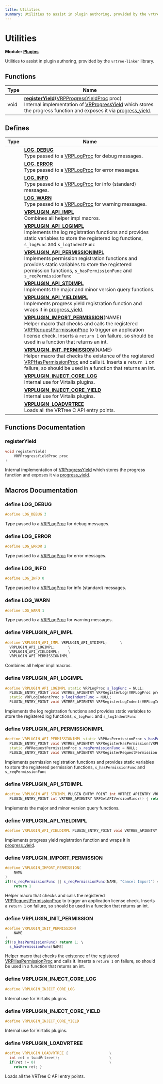 ```yaml
---
title: Utilities
summary: Utilities to assist in plugin authoring, provided by the vrtree-linker library. 
---
```


# Utilities

**Module:** **[Plugins](../Modules/group__api__plugins.mdx)**

Utilities to assist in plugin authoring, provided by the `vrtree-linker` library. 

## Functions

| Type           | Name           |
| -------------- | -------------- |
| void | **[registerYield](../Modules/group__api__plugin__utils.mdx#registeryield)**([VRPProgressYieldProc](../Modules/group__api__plugin__interface.mdx#typedef-vrpprogressyieldproc) proc)<br />Internal implementation of [VRProgressYield](../Modules/group__api__plugin__interface.mdx#typedef-vrpprogressyieldproc) which stores the progress function and exposes it via [progress_yield](../Modules/group__api__plugins.mdx#progress-yield).  |

## Defines

| Type           | Name           |
| -------------- | -------------- |
|  | **[LOG_DEBUG](../Modules/group__api__plugin__utils.mdx#define-log-debug)** <br />Type passed to a [VRPLogProc](../Modules/group__api__plugin__interface.mdx#typedef-vrplogproc) for debug messages.  |
|  | **[LOG_ERROR](../Modules/group__api__plugin__utils.mdx#define-log-error)** <br />Type passed to a [VRPLogProc](../Modules/group__api__plugin__interface.mdx#typedef-vrplogproc) for error messages.  |
|  | **[LOG_INFO](../Modules/group__api__plugin__utils.mdx#define-log-info)** <br />Type passed to a [VRPLogProc](../Modules/group__api__plugin__interface.mdx#typedef-vrplogproc) for info (standard) messages.  |
|  | **[LOG_WARN](../Modules/group__api__plugin__utils.mdx#define-log-warn)** <br />Type passed to a [VRPLogProc](../Modules/group__api__plugin__interface.mdx#typedef-vrplogproc) for warning messages.  |
|  | **[VRPLUGIN_API_IMPL](../Modules/group__api__plugin__utils.mdx#define-vrplugin-api-impl)** <br />Combines all helper impl macros.  |
|  | **[VRPLUGIN_API_LOGIMPL](../Modules/group__api__plugin__utils.mdx#define-vrplugin-api-logimpl)** <br />Implements the log registration functions and provides static variables to store the registered log functions, `s_logFunc` and `s_logIndentFunc` |
|  | **[VRPLUGIN_API_PERMISSIONIMPL](../Modules/group__api__plugin__utils.mdx#define-vrplugin-api-permissionimpl)** <br />Implements permission registration functions and provides static variables to store the registered permission functions, `s_hasPermissionFunc` and `s_reqPermissionFunc` |
|  | **[VRPLUGIN_API_STDIMPL](../Modules/group__api__plugin__utils.mdx#define-vrplugin-api-stdimpl)** <br />Implements the major and minor version query functions.  |
|  | **[VRPLUGIN_API_YIELDIMPL](../Modules/group__api__plugin__utils.mdx#define-vrplugin-api-yieldimpl)** <br />Implements progress yield registration function and wraps it in [progress_yield](../Modules/group__api__plugins.mdx#progress-yield).  |
|  | **[VRPLUGIN_IMPORT_PERMISSION](../Modules/group__api__plugin__utils.mdx#define-vrplugin-import-permission)**(NAME) <br />Helper macro that checks and calls the registered [VRPRequestPermissionProc](../Modules/group__api__plugin__interface.mdx#typedef-vrprequestpermissionproc) to trigger an application license check. Inserts a `return 1` on failure, so should be used in a function that returns an int.  |
|  | **[VRPLUGIN_INIT_PERMISSION](../Modules/group__api__plugin__utils.mdx#define-vrplugin-init-permission)**(NAME) <br />Helper macro that checks the existence of the registered [VRPHasPermissionProc](../Modules/group__api__plugin__interface.mdx#typedef-vrphaspermissionproc) and calls it. Inserts a `return 1` on failure, so should be used in a function that returns an int.  |
|  | **[VRPLUGIN_INJECT_CORE_LOG](../Modules/group__api__plugin__utils.mdx#define-vrplugin-inject-core-log)** <br />Internal use for Virtalis plugins.  |
|  | **[VRPLUGIN_INJECT_CORE_YIELD](../Modules/group__api__plugin__utils.mdx#define-vrplugin-inject-core-yield)** <br />Internal use for Virtalis plugins.  |
|  | **[VRPLUGIN_LOADVRTREE](../Modules/group__api__plugin__utils.mdx#define-vrplugin-loadvrtree)** <br />Loads all the VRTree C API entry points.  |

## Functions Documentation

### registerYield

```cpp
void registerYield(
    VRPProgressYieldProc proc
)
```

Internal implementation of [VRProgressYield](../Modules/group__api__plugin__interface.mdx#typedef-vrpprogressyieldproc) which stores the progress function and exposes it via [progress_yield](../Modules/group__api__plugins.mdx#progress-yield). 

## Macros Documentation

### define LOG_DEBUG

```cpp
#define LOG_DEBUG 3
```

Type passed to a [VRPLogProc](../Modules/group__api__plugin__interface.mdx#typedef-vrplogproc) for debug messages. 

### define LOG_ERROR

```cpp
#define LOG_ERROR 2
```

Type passed to a [VRPLogProc](../Modules/group__api__plugin__interface.mdx#typedef-vrplogproc) for error messages. 

### define LOG_INFO

```cpp
#define LOG_INFO 0
```

Type passed to a [VRPLogProc](../Modules/group__api__plugin__interface.mdx#typedef-vrplogproc) for info (standard) messages. 

### define LOG_WARN

```cpp
#define LOG_WARN 1
```

Type passed to a [VRPLogProc](../Modules/group__api__plugin__interface.mdx#typedef-vrplogproc) for warning messages. 

### define VRPLUGIN_API_IMPL

```cpp
#define VRPLUGIN_API_IMPL VRPLUGIN_API_STDIMPL;      \
  VRPLUGIN_API_LOGIMPL;      \
  VRPLUGIN_API_YIELDIMPL;    \
  VRPLUGIN_API_PERMISSIONIMPL
```

Combines all helper impl macros. 

### define VRPLUGIN_API_LOGIMPL

```cpp
#define VRPLUGIN_API_LOGIMPL static VRPLogProc s_logFunc = NULL;                                   \
  PLUGIN_ENTRY_POINT void VRTREE_APIENTRY VRPRegisterLog(VRPLogProc proc) { s_logFunc = proc; } \
  static VRPLogIndentProc s_logIndentFunc = NULL;                       \
  PLUGIN_ENTRY_POINT void VRTREE_APIENTRY VRPRegisterLogIndent(VRPLogIndentProc proc) { s_logIndentFunc = proc; }
```

Implements the log registration functions and provides static variables to store the registered log functions, `s_logFunc` and `s_logIndentFunc`

### define VRPLUGIN_API_PERMISSIONIMPL

```cpp
#define VRPLUGIN_API_PERMISSIONIMPL static VRPHasPermissionProc s_hasPermissionFunc = NULL;               \
  PLUGIN_ENTRY_POINT void VRTREE_APIENTRY VRPRegisterHasPermission(VRPHasPermissionProc proc) { s_hasPermissionFunc = proc; } \
  static VRPRequestPermissionProc s_reqPermissionFunc = NULL;           \
  PLUGIN_ENTRY_POINT void VRTREE_APIENTRY VRPRegisterRequestPermission(VRPRequestPermissionProc proc) { s_reqPermissionFunc = proc; }
```

Implements permission registration functions and provides static variables to store the registered permission functions, `s_hasPermissionFunc` and `s_reqPermissionFunc`

### define VRPLUGIN_API_STDIMPL

```cpp
#define VRPLUGIN_API_STDIMPL PLUGIN_ENTRY_POINT int VRTREE_APIENTRY VRPGetAPIVersionMajor() { return PLUGIN_API_VERSION_MAJOR; } \
  PLUGIN_ENTRY_POINT int VRTREE_APIENTRY VRPGetAPIVersionMinor() { return PLUGIN_API_VERSION_MINOR; }
```

Implements the major and minor version query functions. 

### define VRPLUGIN_API_YIELDIMPL

```cpp
#define VRPLUGIN_API_YIELDIMPL PLUGIN_ENTRY_POINT void VRTREE_APIENTRY VRPRegisterProgressYield(VRPProgressYieldProc proc) { registerYield(proc); }
```

Implements progress yield registration function and wraps it in [progress_yield](../Modules/group__api__plugins.mdx#progress-yield). 

### define VRPLUGIN_IMPORT_PERMISSION

```cpp
#define VRPLUGIN_IMPORT_PERMISSION(
    NAME
)
if(!s_reqPermissionFunc || s_reqPermissionFunc(NAME, "Cancel Import") == 0) \
    return 1
```

Helper macro that checks and calls the registered [VRPRequestPermissionProc](../Modules/group__api__plugin__interface.mdx#typedef-vrprequestpermissionproc) to trigger an application license check. Inserts a `return 1` on failure, so should be used in a function that returns an int. 

### define VRPLUGIN_INIT_PERMISSION

```cpp
#define VRPLUGIN_INIT_PERMISSION(
    NAME
)
if(!s_hasPermissionFunc) return 1; \
  s_hasPermissionFunc(NAME)
```

Helper macro that checks the existence of the registered [VRPHasPermissionProc](../Modules/group__api__plugin__interface.mdx#typedef-vrphaspermissionproc) and calls it. Inserts a `return 1` on failure, so should be used in a function that returns an int. 

### define VRPLUGIN_INJECT_CORE_LOG

```cpp
#define VRPLUGIN_INJECT_CORE_LOG 
```

Internal use for Virtalis plugins. 

### define VRPLUGIN_INJECT_CORE_YIELD

```cpp
#define VRPLUGIN_INJECT_CORE_YIELD 
```

Internal use for Virtalis plugins. 

### define VRPLUGIN_LOADVRTREE

```cpp
#define VRPLUGIN_LOADVRTREE {                   \
  int ret = loadVrtree();                       \
  if(ret != 0)                                  \
    return ret; }
```

Loads all the VRTree C API entry points. 
